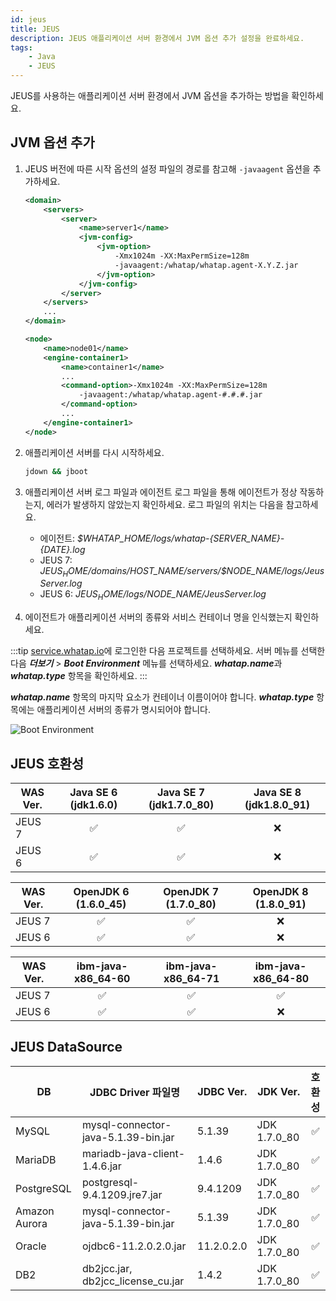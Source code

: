 ```yaml
---
id: jeus
title: JEUS
description: JEUS 애플리케이션 서버 환경에서 JVM 옵션 추가 설정을 완료하세요.
tags:
    - Java
    - JEUS
---
```



JEUS를 사용하는 애플리케이션 서버 환경에서 JVM 옵션을 추가하는 방법을 확인하세요.

## JVM 옵션 추가

1. JEUS 버전에 따른 시작 옵션의 설정 파일의 경로를 참고해 ```-javaagent``` 옵션을 추가하세요.
    
    <Tabs>
    <TabItem value='jeus7' label='JEUS 7' default>

    ```xml title="$JEUS_HOME/domains/jeus_domain/config.xml" {6-9} showLineNumbers
    <domain>
        <servers>
            <server>
                <name>server1</name>
                <jvm-config>
                    <jvm-option>
                        -Xmx1024m -XX:MaxPermSize=128m
                        -javaagent:/whatap/whatap.agent-X.Y.Z.jar
                    </jvm-option>
                </jvm-config>
            </server>
        </servers>
        ...
    </domain>
    ```

    </TabItem>
    <TabItem value='jeus6' label='JEUS 6'>

    ```xml title="$JEUS_HOME/config/$hostname/JEUSMain.xml" {6-9} showLineNumbers
    <node>
        <name>node01</name>
        <engine-container1>
            <name>container1</name>
            ...
            <command-option>-Xmx1024m -XX:MaxPermSize=128m
                -javaagent:/whatap/whatap.agent-#.#.#.jar
            </command-option>
            ...
        </engine-container1>
    </node>
    ```

    </TabItem>
    </Tabs>

1. 애플리케이션 서버를 다시 시작하세요.

    ```bash
    jdown && jboot
    ```

1. 애플리케이션 서버 로그 파일과 에이전트 로그 파일을 통해 에이전트가 정상 작동하는지, 에러가 발생하지 않았는지 확인하세요. 로그 파일의 위치는 다음을 참고하세요.
    
    * 에이전트: *$WHATAP_HOME/logs/whatap-{SERVER_NAME}-{DATE}.log*
    * JEUS 7: *$JEUS_HOME/domains/$HOST_NAME/servers/$NODE_NAME/logs/JeusServer.log*
    * JEUS 6: *$JEUS_HOME/logs/$NODE_NAME/JeusServer.log*

1. 에이전트가 애플리케이션 서버의 종류와 서비스 컨테이너 명을 인식했는지 확인하세요.
    
<!-- 내용 확인 필요 -->
:::tip
[service.whatap.io](https://service.whatap.io/)에 로그인한 다음 프로젝트를 선택하세요. 서버 메뉴를 선택한 다음 ***더보기*** > ***Boot Environment*** 메뉴를 선택하세요. ***whatap.name***과 ***whatap.type*** 항목을 확인하세요.
:::

***whatap.name*** 항목의 마지막 요소가 컨테이너 이름이어야 합니다. ***whatap.type*** 항목에는 애플리케이션 서버의 종류가 명시되어야 합니다.

![Boot Environment](https://img.whatap.io/media/agent_java/install/380.png)

## JEUS 호환성

WAS Ver.|Java SE 6 (jdk1.6.0)|Java SE 7 (jdk1.7.0_80)|Java SE 8 (jdk1.8.0_91)
--|:--:|:--:|:--:
JEUS 7|✅|✅|❌
JEUS 6|✅|✅|❌

WAS Ver.|OpenJDK 6 (1.6.0_45)|OpenJDK 7 (1.7.0_80)|OpenJDK 8 (1.8.0_91)
--|:--:|:--:|:--:
JEUS 7|✅|✅|❌
JEUS 6|✅|✅|❌

WAS Ver.|ibm-java-x86_64-60|ibm-java-x86_64-71|ibm-java-x86_64-80
--|:--:|:--:|:--:
JEUS 7|✅|✅|✅
JEUS 6|✅|✅|❌

## JEUS DataSource

DB|JDBC Driver 파일명|JDBC Ver.|JDK Ver.|호환성
--|--|--|--|:--:
MySQL|mysql-connector-java-5.1.39-bin.jar|5.1.39|JDK 1.7.0_80|✅
MariaDB|mariadb-java-client-1.4.6.jar|1.4.6|JDK 1.7.0_80|✅
PostgreSQL|postgresql-9.4.1209.jre7.jar|9.4.1209|JDK 1.7.0_80|✅
Amazon Aurora|mysql-connector-java-5.1.39-bin.jar|5.1.39|JDK 1.7.0_80|✅
Oracle|ojdbc6-11.2.0.2.0.jar|11.2.0.2.0|JDK 1.7.0_80|✅
DB2|db2jcc.jar, db2jcc_license_cu.jar|1.4.2|JDK 1.7.0_80|✅